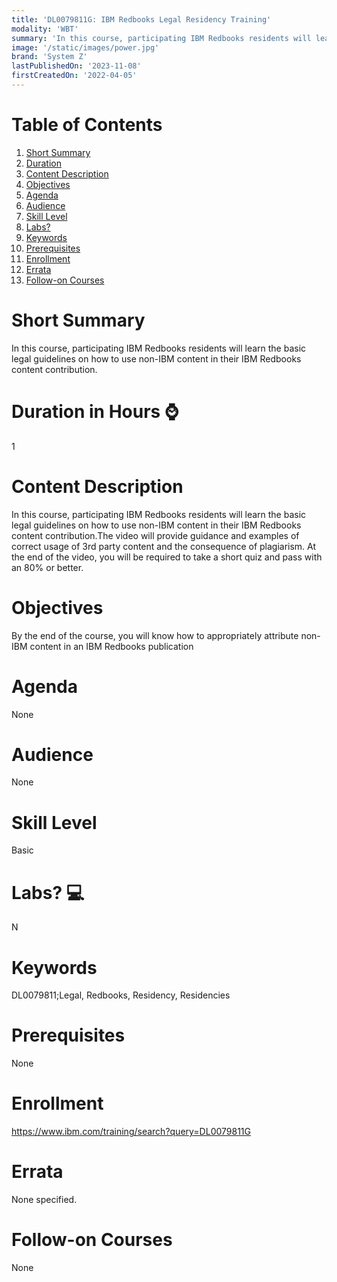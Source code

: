 ```yaml
---
title: 'DL0079811G: IBM Redbooks Legal Residency Training'
modality: 'WBT'
summary: 'In this course, participating IBM Redbooks residents will learn the basic legal guidelines on how to use non-IBM content in their IBM Redbooks content contribution.'
image: '/static/images/power.jpg'
brand: 'System Z'
lastPublishedOn: '2023-11-08'
firstCreatedOn: '2022-04-05'
---
```

# Table of Contents
1.  [Short Summary](#short-summary)
2.  [Duration](#duration-in-hours-)
3.  [Content Description](#content-description)
4.  [Objectives](#objectives)
5.  [Agenda](#agenda)
6.  [Audience](#audience)
7.  [Skill Level](#skill-level)
8.  [Labs?](#labs-)
9.  [Keywords](#keywords)
10. [Prerequisites](#prerequisites)
11. [Enrollment](#enrollment)
12. [Errata](#errata)
13. [Follow-on Courses](#follow-on-courses)

# Short Summary
In this course, participating IBM Redbooks residents will learn the basic legal guidelines on how to use non-IBM content in their IBM Redbooks content contribution.

# Duration in Hours ⌚
1

# Content Description
In this course, participating IBM Redbooks residents will learn the basic legal guidelines on how to use non-IBM content in their IBM Redbooks content contribution.The video will provide guidance and examples of correct usage of 3rd party content and the consequence of plagiarism. At the end of the video, you will be required to take a short quiz and pass with an 80% or better.



# Objectives
By the end of the course, you will know how to appropriately attribute non-IBM content in an IBM Redbooks publication



# Agenda
None

# Audience
None

# Skill Level
Basic

# Labs? 💻
N

# Keywords
DL0079811;Legal, Redbooks,  Residency, Residencies

# Prerequisites
None

# Enrollment
https://www.ibm.com/training/search?query=DL0079811G

# Errata
None specified.

# Follow-on Courses
None

